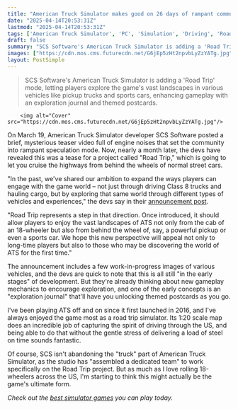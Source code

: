 ```yaml
---
title: "American Truck Simulator makes good on 26 days of rampant community speculation by revealing the Road Trip update, which is going to let you just cruise the US in regular cars"
date: "2025-04-14T20:53:31Z"
lastmod: "2025-04-14T20:53:31Z"
tags: ['American Truck Simulator', 'PC', 'Simulation', 'Driving', 'Road Trip']
draft: false
summary: "SCS Software's American Truck Simulator is adding a 'Road Trip' mode, letting players explore the game's vast landscapes in various vehicles like pickup trucks and sports cars, enhancing gameplay with an exploration journal and themed postcards."
images: ["https://cdn.mos.cms.futurecdn.net/G6jEp5zHt2npvbLyZzYATg.jpg"]
layout: PostSimple
---
```

> SCS Software's American Truck Simulator is adding a 'Road Trip' mode, letting players explore the game's vast landscapes in various vehicles like pickup trucks and sports cars, enhancing gameplay with an exploration journal and themed postcards.


        <img alt="Cover" src="https://cdn.mos.cms.futurecdn.net/G6jEp5zHt2npvbLyZzYATg.jpg"/>
        
On March 19, American Truck Simulator developer SCS Software posted a brief, mysterious teaser video full of engine noises that set the community into rampant speculation mode. Now, nearly a month later, the devs have revealed this was a tease for a project called "Road Trip," which is going to let you cruise the highways from behind the wheels of normal street cars.

"In the past, we've shared our ambition to expand the ways players can engage with the game world – not just through driving Class 8 trucks and hauling cargo, but by exploring that same world through different types of vehicles and experiences," the devs say in their [announcement post](https://blog.scssoft.com/2025/04/project-road-trip.html).

"Road Trip represents a step in that direction. Once introduced, it should allow players to enjoy the vast landscapes of ATS not only from the cab of an 18-wheeler but also from behind the wheel of, say, a powerful pickup or even a sports car. We hope this new perspective will appeal not only to long-time players but also to those who may be discovering the world of ATS for the first time."

The announcement includes a few work-in-progress images of various vehicles, and the devs are quick to note that this is all still "in the early stages" of development. But they're already thinking about new gameplay mechanics to encourage exploration, and one of the early concepts is an "exploration journal" that'll have you unlocking themed postcards as you go.

I've been playing ATS off and on since it first launched in 2016, and I've always enjoyed the game most as a road trip simulator. Its 1:20 scale map does an incredible job of capturing the spirit of driving through the US, and being able to do that without the gentle stress of delivering a load of steel on time sounds fantastic.

Of course, SCS isn't abandoning the "truck" part of American Truck Simulator, as the studio has "assembled a dedicated team" to work specifically on the Road Trip project. But as much as I love rolling 18-wheelers across the US, I'm starting to think this might actually be the game's ultimate form.

*Check out the *[<em>best simulator games</em>](https://www.gamesradar.com/best-sim-games/)* you can play today.*
        